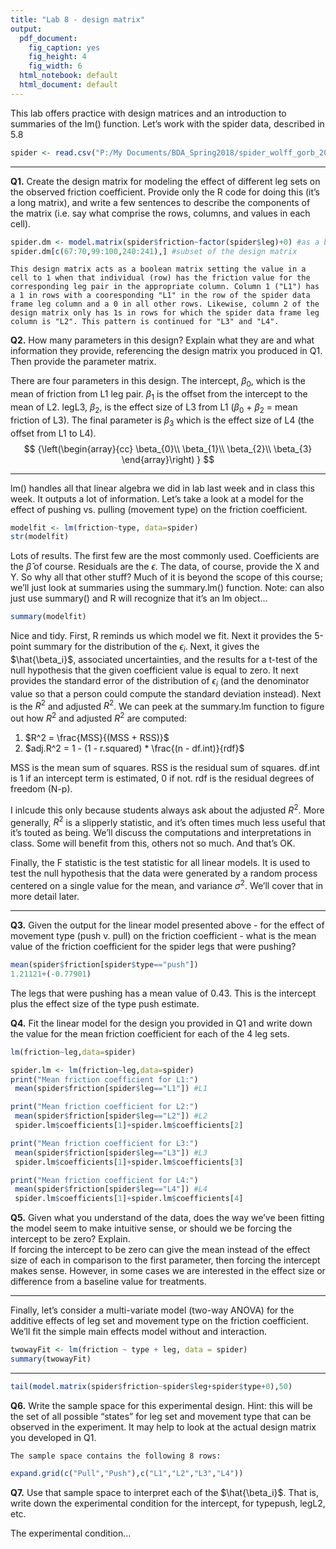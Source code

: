 ```yaml
---
title: "Lab 8 - design matrix"
output:
  pdf_document:
    fig_caption: yes
    fig_height: 4
    fig_width: 6
  html_notebook: default
  html_document: default
---
```


This lab offers practice with design matrices and an introduction to summaries of the lm() function. Let's work with the spider data, described in 5.8

```r
spider <- read.csv("P:/My Documents/BDA_Spring2018/spider_wolff_gorb_2013.csv")
```

***

**Q1.** Create the design matrix for modeling the effect of different leg sets on the observed friction coefficient. Provide only the R code for doing this (it's a long matrix), and write a few sentences to describe the components of the matrix (i.e. say what comprise the rows, columns, and values in each cell).
```r
spider.dm <- model.matrix(spider$friction~factor(spider$leg)+0) #as a boolean 
spider.dm[c(67:70,99:100,240:241),] #subset of the design matrix
```
    This design matrix acts as a boolean matrix setting the value in a cell to 1 when that individual (row) has the friction value for the corresponding leg pair in the appropriate column. Column 1 ("L1") has a 1 in rows with a cooresponding "L1" in the row of the spider data frame leg column and a 0 in all other rows. Likewise, column 2 of the design matrix only has 1s in rows for which the spider data frame leg column is "L2". This pattern is continued for "L3" and "L4".  
    



**Q2.** How many parameters in this design? Explain what they are and what information they provide, referencing the design matrix you produced in Q1. Then provide the parameter matrix.
   
There are four parameters in this design. The intercept, $\beta$~0~, which is the mean of friction from L1 leg pair. $\beta$~1~ is the offset from the intercept to the mean of L2. legL3, $\beta$~2~, is the effect size of L3 from L1 ($\beta$~0~ + $\beta$~2~ = mean friction of L3). The final parameter is $\beta$~3~ which is the effect size of L4 (the offset from L1 to L4).   
$$
{\left(\begin{array}{cc}
  \beta_{0}\\
  \beta_{1}\\
  \beta_{2}\\
  \beta_{3}
  \end{array}\right)
}
$$

***

lm() handles all that linear algebra we did in lab last week and in class this week. It outputs a lot of information. Let's take a look at a model for the effect of pushing vs. pulling (movement type) on the friction coefficient.

```r
modelfit <- lm(friction~type, data=spider)
str(modelfit)
```

Lots of results. The first few are the most commonly used. Coefficients are the $\hat{\beta}$ of course. Residuals are the $\epsilon$. The data, of course, provide the X and Y. So why all that other stuff? Much of it is beyond the scope of this course; we'll just look at summaries using the summary.lm() function. Note: can also just use summary() and R will recognize that it's an lm object...

```r
summary(modelfit)
```

Nice and tidy. First, R reminds us which model we fit. Next it provides the 5-point summary for the distribution of the $\epsilon_i$. Next, it gives the $\hat{\beta_i}$, associated uncertainties, and the results for a t-test of the null hypothesis that the given coefficient value is equal to zero. It next provides the standard error of the distribution of $\epsilon_i$ (and the denominator value so that a person could compute the standard deviation instead). Next is the $R^2$ and adjusted $R^2$. We can peek at the summary.lm function to figure out how $R^2$ and adjusted $R^2$ are computed:

1) $R^2 = \frac{MSS}{(MSS + RSS)}$
2) $adj.R^2 = 1 - (1 - r.squared) * \frac{(n - df.int)}{rdf}$

MSS is the mean sum of squares. RSS is the residual sum of squares. df.int is 1 if an intercept term is estimated, 0 if not. rdf is the residual degrees of freedom (N-p).

I inlcude this only because students always ask about the adjusted $R^2$. More generally, $R^2$ is a slipperly statistic, and it's often times much less useful that it's touted as being. We'll discuss the computations and interpretations in class. Some will benefit from this, others not so much. And that's OK.

Finally, the F statistic is the test statistic for all linear models. It is used to test the null hypothesis that the data were generated by a random process centered on a single value for the mean, and variance $\sigma^2$. We'll cover that in more detail later.

***

**Q3.** Given the output for the linear model presented above - for the effect of movement type (push v. pull) on the friction coefficient - what is the mean value of the friction coefficient for the spider legs that were pushing?   
```r
mean(spider$friction[spider$type=="push"])
1.21121+(-0.77901)
```
   The legs that were pushing has a mean value of 0.43. This is the intercept plus the effect size of the type push estimate. 

**Q4.** Fit the linear model for the design you provided in Q1 and write down the value for the mean friction coefficient for each of the 4 leg sets.   
```r
lm(friction~leg,data=spider)

spider.lm <- lm(friction~leg,data=spider)
print("Mean friction coefficient for L1:")
 mean(spider$friction[spider$leg=="L1"]) #L1

print("Mean friction coefficient for L2:")  
 mean(spider$friction[spider$leg=="L2"]) #L2
 spider.lm$coefficients[1]+spider.lm$coefficients[2]

print("Mean friction coefficient for L3:")
 mean(spider$friction[spider$leg=="L3"]) #L3
 spider.lm$coefficients[1]+spider.lm$coefficients[3]

print("Mean friction coefficient for L4:") 
 mean(spider$friction[spider$leg=="L4"]) #L4
 spider.lm$coefficients[1]+spider.lm$coefficients[4]

```

**Q5.** Given what you understand of the data, does the way we've been fitting the model seem to make intuitive sense, or should we be forcing the intercept to be zero? Explain.  
  If forcing the intercept to be zero can give the mean instead of the effect size of each in comparison to the first parameter, then forcing the intercept makes sense. However, in some cases we are interested in the effect size or difference from a baseline value for treatments. 


***

Finally, let's consider a multi-variate model (two-way ANOVA) for the additive effects of leg set and movement type on the friction coefficient. We'll fit the simple main effects model without and interaction.


```r
twowayFit <- lm(friction ~ type + leg, data = spider)
summary(twowayFit)
```

***
```r
tail(model.matrix(spider$friction~spider$leg+spider$type+0),50)
```

**Q6.** Write the sample space for this experimental design. Hint: this will be the set of all possible "states" for leg set and movement type that can be observed in the experiment. It may help to look at the actual design matrix you developed in Q1.   
    
    The sample space contains the following 8 rows:  
```r
expand.grid(c("Pull","Push"),c("L1","L2","L3","L4"))
``` 


**Q7.** Use that sample space to interpret each of the $\hat{\beta_i}$. That is, write down the experimental condition for the intercept, for typepush, legL2, etc.   

   The experimental condition... 